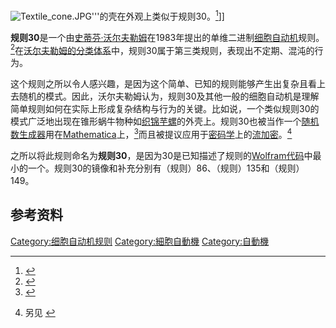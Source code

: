 {{Orphan|time=2021-10-28T10:03:37+00:00}}
[[File:Textile_cone.JPG|thumb]]'''的壳在外观上类似于规则30。<ref>{{cite web |url=https://www.maths.nottingham.ac.uk/personal/sc/pdfs/Seashells09.pdf |title=The Geometry and Pigmentation of Seashells |author=Stephen Coombes |date=February 2009 |work=www.maths.nottingham.ac.uk |publisher=[[University_of_Nottingham|University of Nottingham]] |accessdate=2013-04-10 |archive-date=2016-09-18 |archive-url=https://web.archive.org/web/20160918011411/https://www.maths.nottingham.ac.uk/personal/sc/pdfs/Seashells09.pdf |dead-url=no }}</ref>]]

'''规则30'''是一个由[[史蒂芬·沃尔夫勒姆|史蒂芬·沃尔夫勒姆]]在1983年提出的单维二进制[[细胞自动机|细胞自动机]]规则。<ref>{{cite journal|author = Wolfram, S.|title = Statistical mechanics of cellular automata|journal = Rev. Mod. Phys.|volume = 55|pages = 601–644|year = 1983|doi = 10.1103/RevModPhys.55.601|bibcode=1983RvMP...55..601W|issue = 3}}</ref>在[[細胞自動機#.E5.88.86.E7.B1.BB|沃尔夫勒姆的分类体系]]中，规则30属于第三类规则，表现出不定期、混沌的行为。

这个规则之所以令人感兴趣，是因为这个简单、已知的规则能够产生出复杂且看上去随机的模式。因此，沃尔夫勒姆认为，规则30及其他一般的细胞自动机是理解简单规则如何在实际上形成复杂结构与行为的关键。比如说，一个类似规则30的模式广泛地出现在锥形蜗牛物种如[[织锦芋螺|织锦芋螺]]的外壳上。规则30也被当作一个[[随机数生成器|随机数生成器]]用在[[Mathematica|Mathematica]]上，<ref>{{cite web|title=Random Number Generation|url=http://reference.wolfram.com/mathematica/tutorial/RandomNumberGeneration.html|work=Wolfram Mathematica 8 Documentation|accessdate=31 December 2011|archive-date=2013-09-02|archive-url=https://www.webcitation.org/6JJuvSDl0?url=http://reference.wolfram.com/mathematica/tutorial/RandomNumberGeneration.html|dead-url=no}}</ref>而且被提议应用于[[密码学|密码学]]上的[[流加密|流加密]]。<ref>{{cite conference|author=Wolfram, S.|title=Cryptography with cellular automata|date=1985|booktitle=Proceedings of Advances in Cryptology - CRYPTO '85|pages=429|publisher=Lecture Notes in Computer Science 218, Springer-Verlag|url=http://www.springerlink.com/content/6lc1m67ec2ek0nk3/}}{{Dead link|date=2020年3月 |bot=InternetArchiveBot |fix-attempted=yes }} 另见 {{cite conference|author=Meier, Willi; Staffelbach, Othmar|title=Analysis of pseudo random sequences generated by cellular automata|booktitle=Advances in Cryptology: Proc. Workshop on the Theory and Application of Cryptographic Techniques, EUROCRYPT '91|date=1991|pages=186|publisher=Lecture Notes in Computer Science 547, Springer-Verlag|url=http://www.springerlink.com/content/8cwan65384nphd0u/}}{{Dead link|date=2020年3月 |bot=InternetArchiveBot |fix-attempted=yes }}</ref>

之所以将此规则命名为'''规则30'''，是因为30是已知描述了规则的[[Wolfram代码|Wolfram代码]]中最小的一个。规则30的镜像和补充分别有（规则）86、（规则）135和（规则）149。
== 参考资料 ==
{{Reflist}}

[[Category:细胞自动机规则|Category:细胞自动机规则]]
[[Category:細胞自動機|Category:細胞自動機]]
[[Category:自動機|Category:自動機]]